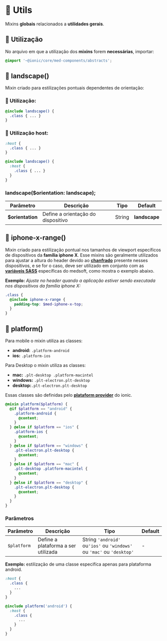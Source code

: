 
<Meta title="Sass/Mixins/Utils" />

# 🧪 Utils

Mixins **globais** relacionados a **utilidades gerais**.

## 💈 Utilização

No arquivo em que a utilização dos **mixins** forem **necessárias**, importar:

``` scss
@import '~@ionic/core/med-components/abstracts';
```

## 🧪 landscape()

Mixin criado para estilizações pontuais dependentes de orientação:

### 💈 Utilização:

```scss
@include landscape() {
  .class { ... }
}
```

### 💈 Utilização host:

```scss
:host {
  .class { ... }
}

@include landscape() {
  :host {
    .class { ... }
  }
}
```

### landscape($orientation: landscape);

| Parâmetro        | Descrição                          | Tipo   | Default       |
| ---------------- | ---------------------------------- | ------ | ------------- |
| **$orientation** | Define a orientação do dispositivo | String | **landscape** |

## 🧪 iphone-x-range()

Mixin criado para estilização pontual nos tamanhos de viewport específicos de dispositivos da **família iphone X**.
Esse mixins são geralmente utilizados para ajustar a altura do header devido ao **[chanfrado](https://support.apple.com/en-ca/HT207354)**
presente nesses dispositivos, e se for o caso, deve ser utilizado em conjunto com as
**[variáveis SASS](http://desenv.ordomederi.com/med-components/?path=/story/medsoft-variables--page)** específicas
do medsoft, como mostra o exemplo abaixo.

**Exemplo:** _Ajuste no header quando a aplicação estiver sendo executada nos dispositivos da família iphone X:_

```scss
.class {
  @include iphone-x-range {
    padding-top: $med-iphone-x-top;
  }
}
```

## 🧪 platform()

Para mobile o mixin utiliza as classes:

- **android:** `.platform-android`
- **ios:** `.platform-ios`

Para Desktop o mixin utiliza as classes:

- **mac:** `.plt-desktop .platform-macintel`
- **windows:** `.plt-electron.plt-desktop`
- **desktop:**`.plt-electron.plt-desktop`

Essas classes são definidas pelo **[plataform provider](https://ionicframework.com/docs/angular/platform)** do ionic.

```scss
@mixin platform($platform) {
  @if $platform == "android" {
    .platform-android {
      @content;
    }
  } @else if $platform == "ios" {
    .platform-ios {
      @content;
    }
  } @else if $platform == "windows" {
    .plt-electron.plt-desktop {
      @content;
    }
  } @else if $platform == "mac" {
    .plt-desktop .platform-macintel {
      @content;
    }
  } @else if $platform == "desktop" {
    .plt-electron.plt-desktop {
      @content;
    }
  }
}
```

### Parâmetros

| Parâmetro   | Descrição                           | Tipo                                                                  | Default |
| ----------- | ----------------------------------- | --------------------------------------------------------------------- | ------- |
| `$platform` | Define a plataforma a ser utilizada | String `'android'` ou`'ios'` ou `'windows'` ou `'mac'` ou `'desktop'` | -       |

**Exemplo:** estilização de uma classe especifíca apenas para plataforma android.

```scss
:host {
  .class {
    ...
  }
}

@include platform('android') {
  :host {
    .class {
      ...
    }
  }
}
```
